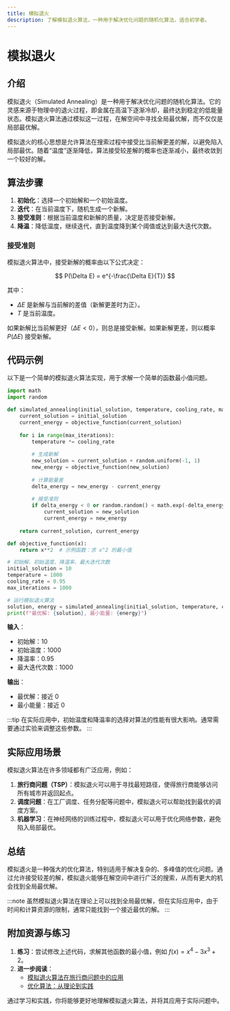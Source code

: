 ```yaml
---
title: 模拟退火
description: 了解模拟退火算法，一种用于解决优化问题的随机化算法，适合初学者。
---
```


# 模拟退火

## 介绍

模拟退火（Simulated Annealing）是一种用于解决优化问题的随机化算法。它的灵感来源于物理中的退火过程，即金属在高温下逐渐冷却，最终达到稳定的低能量状态。模拟退火算法通过模拟这一过程，在解空间中寻找全局最优解，而不仅仅是局部最优解。

模拟退火的核心思想是允许算法在搜索过程中接受比当前解更差的解，以避免陷入局部最优。随着“温度”逐渐降低，算法接受较差解的概率也逐渐减小，最终收敛到一个较好的解。

## 算法步骤

1. **初始化**：选择一个初始解和一个初始温度。
2. **迭代**：在当前温度下，随机生成一个新解。
3. **接受准则**：根据当前温度和新解的质量，决定是否接受新解。
4. **降温**：降低温度，继续迭代，直到温度降到某个阈值或达到最大迭代次数。

### 接受准则

模拟退火算法中，接受新解的概率由以下公式决定：

$$ P(\Delta E) = e^{-\frac{\Delta E}{T}} $$

其中：
- $\Delta E$ 是新解与当前解的差值（新解更差时为正）。
- $T$ 是当前温度。

如果新解比当前解更好（$\Delta E < 0$），则总是接受新解。如果新解更差，则以概率 $P(\Delta E)$ 接受新解。

## 代码示例

以下是一个简单的模拟退火算法实现，用于求解一个简单的函数最小值问题。

```python
import math
import random

def simulated_annealing(initial_solution, temperature, cooling_rate, max_iterations):
    current_solution = initial_solution
    current_energy = objective_function(current_solution)
    
    for i in range(max_iterations):
        temperature *= cooling_rate
        
        # 生成新解
        new_solution = current_solution + random.uniform(-1, 1)
        new_energy = objective_function(new_solution)
        
        # 计算能量差
        delta_energy = new_energy - current_energy
        
        # 接受准则
        if delta_energy < 0 or random.random() < math.exp(-delta_energy / temperature):
            current_solution = new_solution
            current_energy = new_energy
    
    return current_solution, current_energy

def objective_function(x):
    return x**2  # 示例函数：求 x^2 的最小值

# 初始解、初始温度、降温率、最大迭代次数
initial_solution = 10
temperature = 1000
cooling_rate = 0.95
max_iterations = 1000

# 运行模拟退火算法
solution, energy = simulated_annealing(initial_solution, temperature, cooling_rate, max_iterations)
print(f"最优解: {solution}, 最小能量: {energy}")
```

**输入**：
- 初始解：10
- 初始温度：1000
- 降温率：0.95
- 最大迭代次数：1000

**输出**：
- 最优解：接近 0
- 最小能量：接近 0

:::tip
在实际应用中，初始温度和降温率的选择对算法的性能有很大影响。通常需要通过实验来调整这些参数。
:::

## 实际应用场景

模拟退火算法在许多领域都有广泛应用，例如：

1. **旅行商问题（TSP）**：模拟退火可以用于寻找最短路径，使得旅行商能够访问所有城市并返回起点。
2. **调度问题**：在工厂调度、任务分配等问题中，模拟退火可以帮助找到最优的调度方案。
3. **机器学习**：在神经网络的训练过程中，模拟退火可以用于优化网络参数，避免陷入局部最优。

## 总结

模拟退火是一种强大的优化算法，特别适用于解决复杂的、多峰值的优化问题。通过允许接受较差的解，模拟退火能够在解空间中进行广泛的搜索，从而有更大的机会找到全局最优解。

:::note
虽然模拟退火算法在理论上可以找到全局最优解，但在实际应用中，由于时间和计算资源的限制，通常只能找到一个接近最优的解。
:::

## 附加资源与练习

1. **练习**：尝试修改上述代码，求解其他函数的最小值，例如 $f(x) = x^4 - 3x^3 + 2$。
2. **进一步阅读**：
   - [模拟退火算法在旅行商问题中的应用](https://en.wikipedia.org/wiki/Simulated_annealing)
   - [优化算法：从理论到实践](https://www.springer.com/gp/book/9783319095878)

通过学习和实践，你将能够更好地理解模拟退火算法，并将其应用于实际问题中。